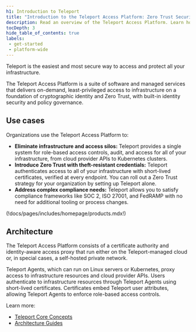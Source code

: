 ```yaml
---
h1: Introduction to Teleport
title: "Introduction to the Teleport Access Platform: Zero Trust Security for Your Infrastructure"
description: Read an overview of the Teleport Access Platform. Learn how to implement Zero Trust Security across all your infrastructure for enhanced protection and streamlined access control.
tocDepth: 3
hide_table_of_contents: true
labels:
 - get-started
 - platform-wide
---
```


Teleport is the easiest and most secure way to access and protect all your
infrastructure.

The Teleport Access Platform is a suite of software and managed services that
delivers on-demand, least-privileged access to infrastructure on a foundation of
cryptographic identity and Zero Trust, with built-in identity security and
policy governance.

## Use cases

Organizations use the Teleport Access Platform to:

- **Eliminate infrastructure and access silos:** Teleport provides a single
  system for role-based access controls, audit, and access for all of your
  infrastructure, from cloud provider APIs to Kubernetes clusters.
- **Introduce Zero Trust with theft-resistant credentials:** Teleport
  authenticates access to all of your infrastructure with short-lived
  certificates, verified at every endpoint. You can roll out a Zero Trust
  strategy for your organization by setting up Teleport alone.
- **Address complex compliance needs:** Teleport allows you to satisfy
  compliance frameworks like SOC 2, ISO 27001, and FedRAMP with no need for additional
  tooling or process changes. 

(!docs/pages/includes/homepage/products.mdx!) 

## Architecture

The Teleport Access Platform consists of a certificate authority and
identity-aware access proxy that run either on the Teleport-managed cloud or, in
special cases, a self-hosted private network. 

Teleport Agents, which can run on Linux servers or Kubernetes, proxy access to
infrastructure resources and cloud provider APIs. Users authenticate to
infrastructure resources through Teleport Agents using short-lived certificates.
Certificates embed Teleport user attributes, allowing Teleport Agents to enforce
role-based access controls.

Learn more:

- [Teleport Core Concepts](./core-concepts.mdx)
- [Architecture Guides](./reference/architecture/architecture.mdx)
